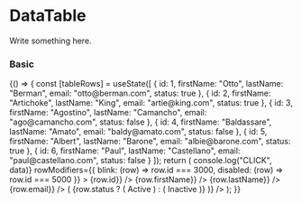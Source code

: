 
<Meta title="Components/Table/DataTable" component={DataTable} />

# DataTable

Write something here.

<ArgsTable of={DataTable} />

### Basic

<Canvas>
    <Story name="basic">
        {() => {
            const [tableRows] = useState([
                {
                    id: 1,
                    firstName: "Otto",
                    lastName: "Berman",
                    email: "otto@berman.com",
                    status: true
                },
                {
                    id: 2,
                    firstName: "Artichoke",
                    lastName: "King",
                    email: "artie@king.com",
                    status: true
                },
                {
                    id: 3,
                    firstName: "Agostino",
                    lastName: "Camancho",
                    email: "ago@camancho.com",
                    status: false
                },
                {
                    id: 4,
                    firstName: "Baldassare",
                    lastName: "Amato",
                    email: "baldy@amato.com",
                    status: false
                },
                {
                    id: 5,
                    firstName: "Albert",
                    lastName: "Barone",
                    email: "albie@barone.com",
                    status: true
                },
                {
                    id: 6,
                    firstName: "Paul",
                    lastName: "Castellano",
                    email: "paul@castellano.com",
                    status: false
                }
            ]);
            return (
                <DataTable
                    rows={tableRows}
                    onRowClick={(data) => console.log("CLICK", data)}
                    rowModifiers={{
                        blink: (row) => row.id === 3000,
                        disabled: (row) => row.id === 5000
                    }}
                >
                    <Column label="ID" cell={({ row }) => <Cell>{row.id}</Cell>} />
                    <Column label="First name" cell={({ row }) => <Cell>{row.firstName}</Cell>} />
                    <Column label="Last name" cell={({ row }) => <Cell>{row.lastName}</Cell>} />
                    <Column label="E-mail" cell={({ row }) => <Cell>{row.email}</Cell>} />
                    <Column
                        label="Status"
                        cell={({ row }) => (
                            <Cell>
                                {row.status ? (
                                    <Badge color="success">Active</Badge>
                                ) : (
                                    <Badge color="error">Inactive</Badge>
                                )}
                            </Cell>
                        )}
                    />
                </DataTable>
            );
        }}
    </Story>
</Canvas>
